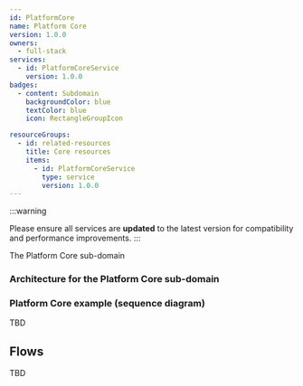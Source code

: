 ```yaml
---
id: PlatformCore
name: Platform Core
version: 1.0.0
owners:
  - full-stack
services:
  - id: PlatformCoreService
    version: 1.0.0
badges:
  - content: Subdomain
    backgroundColor: blue
    textColor: blue
    icon: RectangleGroupIcon

resourceGroups:
  - id: related-resources
    title: Core resources
    items:
      - id: PlatformCoreService
        type: service
        version: 1.0.0
---
```



:::warning

Please ensure all services are **updated** to the latest version for compatibility and performance improvements.
:::

The Platform Core sub-domain

<Tiles>
  <Tile
    icon="UserGroupIcon"
    href="/docs/teams/full-stack"
    title="Contact the team"
    description="Any questions? Feel free to contact the owners"
  />
  <Tile
    icon="RectangleGroupIcon"
    href={`/visualiser/domains/${frontmatter.id}/${frontmatter.version}`}
    title={`${frontmatter.services.length} services`}
    description="This domain contains the following services."
  />
</Tiles>

### Architecture for the Platform Core sub-domain

<NodeGraph />

<MessageTable
  format="all"
  limit={4}
  showChannels={true}
  title="Messages in/out of the sub-domain"
/>

### Platform Core example (sequence diagram)

TBD

## Flows

TBD

<ResourceGroupTable
  id="related-resources"
  limit={4}
  showOwners={true}
  title="Core resources for the Platform Core sub-domain"
  description="Resources that are related to the Platform Core sub-domain, you may find them useful"
/>

<Footer />
